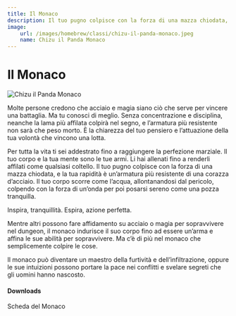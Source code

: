 ```yaml
---
title: Il Monaco
description: Il tuo pugno colpisce con la forza di una mazza chiodata, e la tua rapidità è un’armatura più resistente di una corazza d’acciaio. Il tuo corpo scorre come l’acqua, allontanandosi dal pericolo, colpendo con la forza di un’onda per poi posarsi sereno come una pozza tranquilla.
image:
    url: /images/homebrew/classi/chizu-il-panda-monaco.jpeg
    name: Chizu il Panda Monaco
---
```


# Il Monaco

![Chizu il Panda Monaco](/images/homebrew/classi/chizu-il-panda-monaco.jpeg)

Molte persone credono che acciaio e magia siano ciò che serve per vincere una battaglia. Ma tu conosci di meglio. Senza concentrazione e disciplina, neanche la lama più affilata colpirà nel segno, e l’armatura più resistente non sarà che peso morto. È la chiarezza del tuo pensiero e l’attuazione della tua volontà che vincono una lotta.

Per tutta la vita ti sei addestrato fino a raggiungere la perfezione marziale. Il tuo corpo e la tua mente sono le tue armi. Li hai allenati fino a renderli affilati come qualsiasi coltello. Il tuo pugno colpisce con la forza di una mazza chiodata, e la tua rapidità è un’armatura più resistente di una corazza d’acciaio. Il tuo corpo scorre come l’acqua, allontanandosi dal pericolo, colpendo con la forza di un’onda per poi posarsi sereno come una pozza tranquilla.

Inspira, tranquillità. Espira, azione perfetta.

Mentre altri possono fare affidamento su acciaio o magia per sopravvivere nel dungeon, il monaco indurisce il suo corpo fino ad essere un’arma e affina le sue abilità per sopravvivere. Ma c’è di più nel monaco che semplicemente colpire le cose.

Il monaco può diventare un maestro della furtività e dell’infiltrazione, oppure le sue intuizioni possono portare la pace nei conflitti e svelare segreti che gli uomini hanno nascosto.

#### Downloads

<DownloadLink href="https://KernelPanic92.github.io/dungeonworld-ita/classi/community/Peter%20Johansen/Lore%20and%20Lords%20Pack/monaco.pdf">Scheda del Monaco</DownloadLink>
